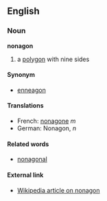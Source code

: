 ==English==
===Noun===
'''nonagon'''

#a [[polygon]] with nine sides 

====Synonym====
*[[enneagon]]

====Translations====
*French: [[nonagone]] ''m''
*German: Nonagon, ''n''

====Related words====
*[[nonagonal]]

====External link====
*[[en:nonagon|Wikipedia article on nonagon]]